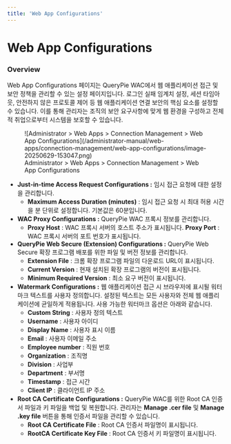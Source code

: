 ```yaml
---
title: 'Web App Configurations'
---
```


# Web App Configurations

### Overview

Web App Configurations 페이지는 QueryPie WAC에서 웹 애플리케이션 접근 및 보안 정책을 관리할 수 있는 설정 페이지입니다. 로그인 실패 임계치 설정, 세션 타임아웃, 안전하지 않은 프로토콜 제어 등 웹 애플리케이션 연결 보안의 핵심 요소를 설정할 수 있습니다. 이를 통해 관리자는 조직의 보안 요구사항에 맞게 웹 환경을 구성하고 전체적 취업으로부터 시스템을 보호할 수 있습니다.

<figure data-layout="center" data-align="center">
![Administrator &gt; Web Apps &gt; Connection Management &gt; Web App Configurations](/administrator-manual/web-apps/connection-management/web-app-configurations/image-20250629-153047.png)
<figcaption>
Administrator &gt; Web Apps &gt; Connection Management &gt; Web App Configurations
</figcaption>
</figure>


*  **Just-in-time Access Request Configurations :** 임시 접근 요청에 대한 설정을 관리합니다.
    *  **Maximum Access Duration (minutes)** : 임시 접근 요청 시 최대 허용 시간을 분 단위로 설정합니다. 기본값은 60분입니다.
*  **WAC Proxy Configurations :** QueryPie WAC 프록시 정보를 관리합니다.
    *  **Proxy Host** : WAC 프록시 서버의 호스트 주소가 표시됩니다.  **Proxy Port** : WAC 프록시 서버의 포트 번호가 표시됩니다.
*  **QueryPie Web Secure (Extension) Configurations :** QueryPie Web Secure 확장 프로그램 배포를 위한 파일 및 버전 정보를 관리합니다.
    *  **Extension File** : 크롬 확장 프로그램 파일의 다운로드 URL이 표시됩니다. 
    *  **Current Version** : 현재 설치된 확장 프로그램의 버전이 표시됩니다. 
    *  **Minimum Required Version** : 최소 요구 버전이 표시됩니다.
*  **Watermark Configurations :** 웹 애플리케이션 접근 시 브라우저에 표시될 워터마크 텍스트를 사용자 정의합니다. 설정된 텍스트는 모든 사용자와 전체 웹 애플리케이션에 균일하게 적용됩니다. 사용 가능한 워터마크 옵션은 아래와 같습니다.
    *  **Custom String** : 사용자 정의 텍스트
    *  **Username** : 사용자 아이디
    *  **Display Name** : 사용자 표시 이름
    *  **Email** : 사용자 이메일 주소
    *  **Employee number** : 직원 번호
    *  **Organization** : 조직명
    *  **Division** : 사업부
    *  **Department** : 부서명
    *  **Timestamp** : 접근 시간
    *  **Client IP** : 클라이언트 IP 주소
*  **Root CA Certificate Configurations :** QueryPie WAC를 위한 Root CA 인증서 파일과 키 파일을 백업 및 복원합니다. 관리자는  **Manage .cer file**  및  **Manage .key file**  버튼을 통해 인증서 파일을 관리할 수 있습니다.
    *  **Root CA Certificate File** : Root CA 인증서 파일명이 표시됩니다. 
    *  **RootCA Certificate Key File** : Root CA 인증서 키 파일명이 표시됩니다. 
